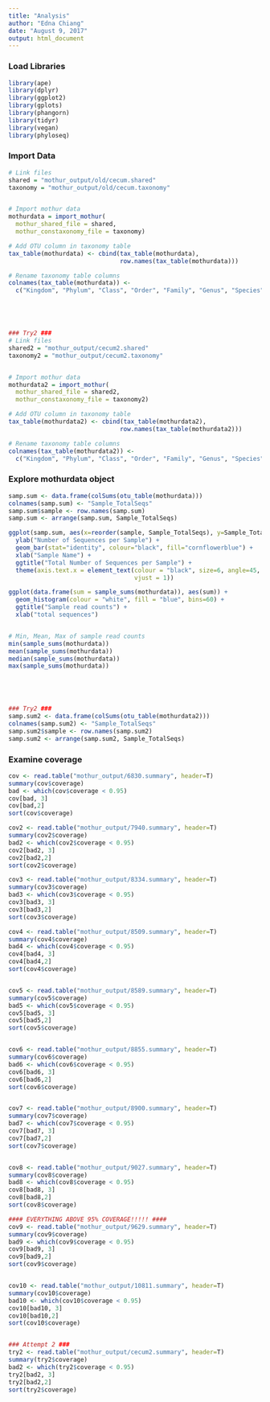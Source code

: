 ```yaml
---
title: "Analysis"
author: "Edna Chiang"
date: "August 9, 2017"
output: html_document
---
```

 
### Load Libraries
```r
library(ape)
library(dplyr)
library(ggplot2)
library(gplots)
library(phangorn)
library(tidyr)
library(vegan)
library(phyloseq)
```

### Import Data
```r
# Link files
shared = "mothur_output/old/cecum.shared"
taxonomy = "mothur_output/old/cecum.taxonomy"


# Import mothur data
mothurdata = import_mothur(
  mothur_shared_file = shared,
  mothur_constaxonomy_file = taxonomy)

# Add OTU column in taxonomy table
tax_table(mothurdata) <- cbind(tax_table(mothurdata), 
                               row.names(tax_table(mothurdata)))

# Rename taxonomy table columns
colnames(tax_table(mothurdata)) <- 
  c("Kingdom", "Phylum", "Class", "Order", "Family", "Genus", "Species")





### Try2 ###
# Link files
shared2 = "mothur_output/cecum2.shared"
taxonomy2 = "mothur_output/cecum2.taxonomy"


# Import mothur data
mothurdata2 = import_mothur(
  mothur_shared_file = shared2,
  mothur_constaxonomy_file = taxonomy2)

# Add OTU column in taxonomy table
tax_table(mothurdata2) <- cbind(tax_table(mothurdata2), 
                               row.names(tax_table(mothurdata2)))

# Rename taxonomy table columns
colnames(tax_table(mothurdata2)) <- 
  c("Kingdom", "Phylum", "Class", "Order", "Family", "Genus", "Species")

```

### Explore mothurdata object
```r
samp.sum <- data.frame(colSums(otu_table(mothurdata)))
colnames(samp.sum) <- "Sample_TotalSeqs"
samp.sum$sample <- row.names(samp.sum)
samp.sum <- arrange(samp.sum, Sample_TotalSeqs)

ggplot(samp.sum, aes(x=reorder(sample, Sample_TotalSeqs), y=Sample_TotalSeqs)) +
  ylab("Number of Sequences per Sample") +
  geom_bar(stat="identity", colour="black", fill="cornflowerblue") +
  xlab("Sample Name") +
  ggtitle("Total Number of Sequences per Sample") + 
  theme(axis.text.x = element_text(colour = "black", size=6, angle=45, hjust = 1,
                                   vjust = 1))

ggplot(data.frame(sum = sample_sums(mothurdata)), aes(sum)) + 
  geom_histogram(colour = "white", fill = "blue", bins=60) + 
  ggtitle("Sample read counts") + 
  xlab("total sequences")


# Min, Mean, Max of sample read counts
min(sample_sums(mothurdata))
mean(sample_sums(mothurdata))
median(sample_sums(mothurdata))
max(sample_sums(mothurdata))





### Try2 ###
samp.sum2 <- data.frame(colSums(otu_table(mothurdata2)))
colnames(samp.sum2) <- "Sample_TotalSeqs"
samp.sum2$sample <- row.names(samp.sum2)
samp.sum2 <- arrange(samp.sum2, Sample_TotalSeqs)

```
 

### Examine coverage
```r
cov <- read.table("mothur_output/6830.summary", header=T)
summary(cov$coverage)
bad <- which(cov$coverage < 0.95)
cov[bad, 3]
cov[bad,2]
sort(cov$coverage)

cov2 <- read.table("mothur_output/7940.summary", header=T)
summary(cov2$coverage)
bad2 <- which(cov2$coverage < 0.95)
cov2[bad2, 3]
cov2[bad2,2]
sort(cov2$coverage)

cov3 <- read.table("mothur_output/8334.summary", header=T)
summary(cov3$coverage)
bad3 <- which(cov3$coverage < 0.95)
cov3[bad3, 3]
cov3[bad3,2]
sort(cov3$coverage)

cov4 <- read.table("mothur_output/8509.summary", header=T)
summary(cov4$coverage)
bad4 <- which(cov4$coverage < 0.95)
cov4[bad4, 3]
cov4[bad4,2]
sort(cov4$coverage)


cov5 <- read.table("mothur_output/8589.summary", header=T)
summary(cov5$coverage)
bad5 <- which(cov5$coverage < 0.95)
cov5[bad5, 3]
cov5[bad5,2]
sort(cov5$coverage)


cov6 <- read.table("mothur_output/8855.summary", header=T)
summary(cov6$coverage)
bad6 <- which(cov6$coverage < 0.95)
cov6[bad6, 3]
cov6[bad6,2]
sort(cov6$coverage)


cov7 <- read.table("mothur_output/8900.summary", header=T)
summary(cov7$coverage)
bad7 <- which(cov7$coverage < 0.95)
cov7[bad7, 3]
cov7[bad7,2]
sort(cov7$coverage)


cov8 <- read.table("mothur_output/9027.summary", header=T)
summary(cov8$coverage)
bad8 <- which(cov8$coverage < 0.95)
cov8[bad8, 3]
cov8[bad8,2]
sort(cov8$coverage)

#### EVERYTHING ABOVE 95% COVERAGE!!!!! ####
cov9 <- read.table("mothur_output/9629.summary", header=T)
summary(cov9$coverage)
bad9 <- which(cov9$coverage < 0.95)
cov9[bad9, 3]
cov9[bad9,2]
sort(cov9$coverage)


cov10 <- read.table("mothur_output/10811.summary", header=T)
summary(cov10$coverage)
bad10 <- which(cov10$coverage < 0.95)
cov10[bad10, 3]
cov10[bad10,2]
sort(cov10$coverage)


### Attempt 2 ###
try2 <- read.table("mothur_output/cecum2.summary", header=T)
summary(try2$coverage)
bad2 <- which(try2$coverage < 0.95)
try2[bad2, 3]
try2[bad2,2]
sort(try2$coverage)



```
